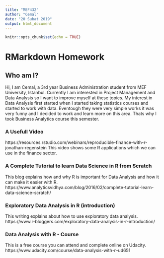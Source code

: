 ---
title: "MEF432"
author: "Cemal"
date: "20 Subat 2019"
output: html_document
---

```{r setup, include=FALSE}
knitr::opts_chunk$set(echo = TRUE)
```

# RMarkdown Homework

## Who am I?
Hi, I am Cemal, a 3rd year Business Administration student from MEF University, Istanbul. Currently I am interested in Project Management and Data Analysis so I want to improve myself at these topics. My interest in Data Analysis first started when I started taking statistics courses and started to work with data. Eventough they were very simple works it was very funny and I decided to work and learn more on this area. Thats why I took Business Analytics course this semester. 

### A Usefull Video
https://resources.rstudio.com/webinars/reproducible-finance-with-r-jonathan-regenstein
This video shows some R applications which we can use in the finance sector. 

### A Complete Tutorial to learn Data Science in R from Scratch
This blog explains how and why R is important for Data Analysis and how it can make it easier with R.
https://www.analyticsvidhya.com/blog/2016/02/complete-tutorial-learn-data-science-scratch/

### Exploratory Data Analysis in R (introduction)
This writing explains about how to use exploratory data analysis.
https://www.r-bloggers.com/exploratory-data-analysis-in-r-introduction/

### Data Analysis with R - Course
This is a free course you can attend and complete online on Udacity.
https://www.udacity.com/course/data-analysis-with-r--ud651

